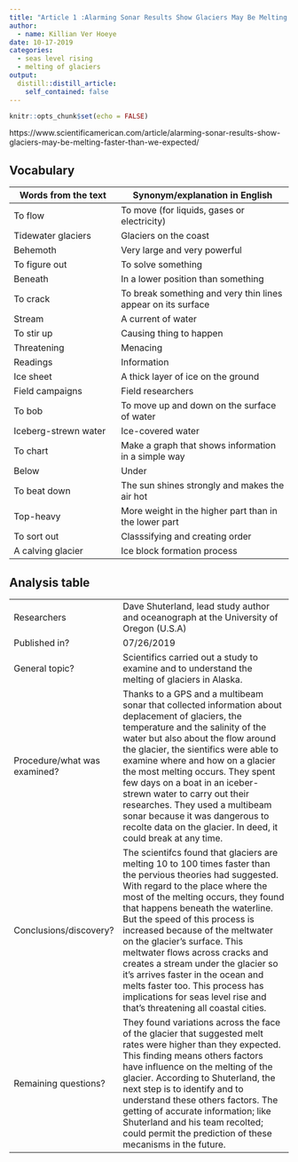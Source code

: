 ```yaml
---
title: "Article 1 :Alarming Sonar Results Show Glaciers May Be Melting Faster Than We Expected"
author:
  - name: Killian Ver Hoeye 
date: 10-17-2019
categories:
  - seas level rising
  - melting of glaciers
output:
  distill::distill_article:
    self_contained: false
---
```


```r
knitr::opts_chunk$set(echo = FALSE)
```

https://www.scientificamerican.com/article/alarming-sonar-results-show-glaciers-may-be-melting-faster-than-we-expected/

## Vocabulary 

| Words from the text  | Synonym/explanation in English |
| -------------------  | ------------------------------ |
| To flow              | To move (for liquids, gases or electricity) |
| Tidewater glaciers   | Glaciers on the coast          |
| Behemoth             | Very large and very powerful |
| To figure out        | To solve something |
| Beneath              | In a lower position than something |
| To crack             | To break something and very thin lines appear on its surface |
| Stream               | A current of water |
| To stir up           | Causing thing to happen |
| Threatening          | Menacing |
| Readings             | Information |
| Ice sheet            | A thick layer of ice on the ground |
| Field campaigns      | Field researchers |
| To bob               | To move up and down on the surface of water |
| Iceberg-strewn water | Ice-covered water |
| To chart             | Make a graph that shows information in a simple way |
| Below                | Under |
| To beat down         | The sun shines strongly and makes the air hot |
| Top-heavy            | More weight in the higher part than in the lower part |
| To sort out          | Classsifying and creating order |
| A calving glacier    | Ice block formation process | 

## Analysis table 

|                              |                                                                     |
| ---------------------------- | ------------------------------------------------------------------- |
| Researchers                  | Dave Shuterland, lead study author and oceanograph at the University of Oregon (U.S.A)                     |
| Published in?                | 07/26/2019                                                       |
| General topic?               | Scientifics carried out a study to examine and to understand the melting of glaciers in Alaska.               |
| Procedure/what was examined? | Thanks to a GPS and a multibeam sonar that collected information about deplacement of glaciers, the temperature and the salinity of the water but also about the flow around the glacier, the sientifics were able to examine where and how on a glacier the most melting occurs. They spent few days on a boat in an iceber-strewn water to carry out their researches. They used a multibeam sonar because it was dangerous to recolte data on the glacier. In deed, it could break at any time. |
| Conclusions/discovery?       | The scientifcs found that glaciers are melting 10 to 100 times faster than the pervious theories had suggested. With regard to the place where the most of the melting occurs, they found that happens beneath the waterline. But the speed of this process is increased because of the meltwater on the glacier's surface. This meltwater flows across cracks and creates a stream under the glacier so it's arrives faster in the ocean and melts faster too. This process has implications for seas level rise and that's threatening all coastal cities.          |
| Remaining questions?         | They found variations across the face of the glacier that suggested melt rates were higher than they expected. This finding means others factors have influence on the melting of the glacier. According to Shuterland, the next step is to identify and to understand these others factors. The getting of accurate information; like Shuterland and his team recolted; could permit the prediction of these mecanisms in the future.  |







